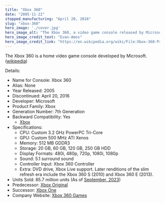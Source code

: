 ```yaml
---
title: "Xbox 360"
date: "2005-11-22"
stopped_manufacturing: "April 20, 2016"
slug: "xbox-360"
hero_image: './cover.jpg'
hero_image_alt: "The Xbox 360, a video game console released by Microsoft in 2005. This is the "Pro" model from the launch line-up, which featured a 20GB hard drive, wireless controller and a silver DVD bezel. The production date of this unit is 2005-11-05, making it a very early unit. Of note is the gray on the hard drive at the top, which is very shiny and silvery. This was changed to a matte gray in later models."
hero_image_credit_text: "Evan-Amos"
hero_image_credit_link: "https://en.wikipedia.org/wiki/File:Xbox-360-Pro-wController.jpg"
---
```


The Xbox 360 is a home video game console developed by Microsoft. ([wikipedia](https://en.wikipedia.org/wiki/Xbox_360))

Details:
- Name for Console: Xbox 360
- Alias: None
- Year Released: 2005
- Discontinued: April 20, 2016
- Developer: Microsoft
- Product Family: Xbox
- Generation Number: 7th Generation
- Backward Compatibility: Yes
	- [Xbox](../xbox-original)
- Specifications:
	- CPU: Custom 3.2 GHz PowerPC Tri-Core
	- GPU: Custom 500 MHz ATI Xenos
	- Memory: 512 MB GDDR3
	- Storage: 20 GB, 60 GB, 120 GB, 250 GB HDD
	- Display Formats: 480i, 480p, 720p, 1080i, 1080p
	- Sound: 5.1 surround sound
	- Controller Input: Xbox 360 Controller
	- Extra: DVD drive, Xbox Live support. Later renditions of the slim refresh era include the Xbox 360 S (2010) and Xbox 360 E (2013).
- Units Sold: 85.7 million units (As of [September, 2023](https://www.statista.com/statistics/1101914/unit-sales-xbox-360-region/#:~:text=First%20released%20in%20November%202005,million%20units%20in%20North%20America.))
- Predecessor: [Xbox Original](../xbox-original)
- Successor: [Xbox One](../xbox-one)
- Company Website: [Xbox 360 Games](https://www.xbox.com/games/xbox-360)

